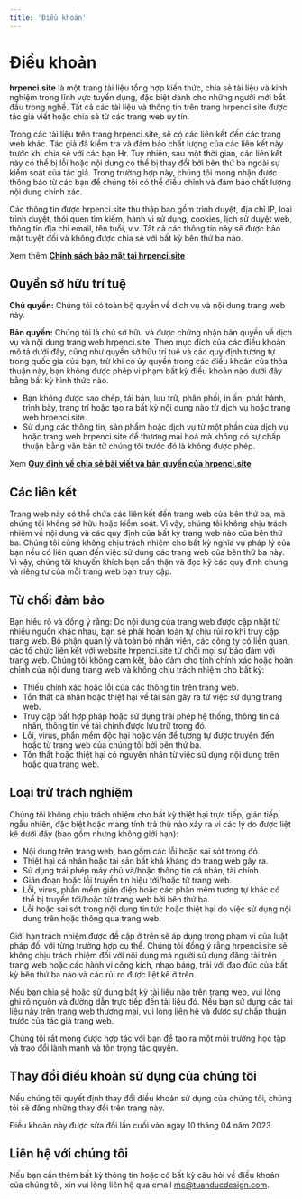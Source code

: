 ```yaml
---
title: 'Điều khoản'
---
```


# Điều khoản

**hrpenci.site** là một trang tài liệu tổng hợp kiến thức, chia sẻ tài liệu và
kinh nghiệm trong lĩnh vực tuyển dụng, đặc biệt dành cho những người mới bắt đầu
trong nghề. Tất cả các tài liệu và thông tin trên trang hrpenci.site được tác
giả viết hoặc chia sẻ từ các trang web uy tín.

Trong các tài liệu trên trang hrpenci.site, sẽ có các liên kết đến các trang web
khác. Tác giả đã kiểm tra và đảm bảo chất lượng của các liên kết này trước khi
chia sẻ với các bạn Hr. Tuy nhiên, sau một thời gian, các liên kết này có thể bị
lỗi hoặc nội dung có thể bị thay đổi bởi bên thứ ba ngoài sự kiểm soát của tác
giả. Trong trường hợp này, chúng tôi mong nhận được thông báo từ các bạn để
chúng tôi có thể điều chỉnh và đảm bảo chất lượng nội dung chính xác.

Các thông tin được hrpenci.site thu thập bao gồm trình duyệt, địa chỉ IP, loại
trình duyệt, thói quen tìm kiếm, hành vi sử dụng, cookies, lịch sử duyệt web,
thông tin địa chỉ email, tên tuổi, v.v. Tất cả các thông tin này sẽ được bảo mật
tuyệt đối và không được chia sẻ với bất kỳ bên thứ ba nào.

Xem thêm **[Chính sách bảo mật tại hrpenci.site](/chinh-sach-bao-mat)**

## Quyền sở hữu trí tuệ

**Chủ quyền:** Chúng tôi có toàn bộ quyền về dịch vụ và nội dung trang web này.

**Bản quyền:** Chúng tôi là chủ sở hữu và được chứng nhận bản quyền về dịch vụ
và nội dung trang web hrpenci.site. Theo mục đích của các điều khoản mô tả dưới
đây, cũng như quyền sở hữu trí tuệ và các quy định tương tự trong quốc gia của
bạn, trừ khi có ủy quyền trong các điều khoản của thỏa thuận này, bạn không được
phép vi phạm bất kỳ điều khoản nào dưới đây bằng bất kỳ hình thức nào.

- Bạn không được sao chép, tái bản, lưu trữ, phân phối, in ấn, phát hành, trình
  bày, trang trí hoặc tạo ra bất kỳ nội dung nào từ dịch vụ hoặc trang web
  hrpenci.site.
- Sử dụng các thông tin, sản phẩm hoặc dịch vụ từ một phần của dịch vụ hoặc
  trang web hrpenci.site để thương mại hoá mà không có sự chấp thuận bằng văn
  bản từ chúng tôi trước đó là không được phép.

Xem **[Quy định về chia sẻ bài viết và bản quyền của hrpenci.site](/ban-quyen)**

## Các liên kết

Trang web này có thể chứa các liên kết đến trang web của bên thứ ba, mà chúng
tôi không sở hữu hoặc kiểm soát. Vì vậy, chúng tôi không chịu trách nhiệm về nội
dung và các quy định của bất kỳ trang web nào của bên thứ ba. Chúng tôi cũng
không chịu trách nhiệm cho bất kỳ nghĩa vụ pháp lý của bạn nếu có liên quan đến
việc sử dụng các trang web của bên thứ ba này. Vì vậy, chúng tôi khuyến khích
bạn cẩn thận và đọc kỹ các quy định chung và riêng tư của mỗi trang web bạn truy
cập.

## Từ chối đảm bảo

Bạn hiểu rõ và đồng ý rằng: Do nội dung của trang web được cập nhật từ nhiều
nguồn khác nhau, bạn sẽ phải hoàn toàn tự chịu rủi ro khi truy cập trang web. Bộ
phận quản lý và toàn bộ nhân viên, các công ty có liên quan, các tổ chức liên
kết với website hrpenci.site từ chối mọi sự bảo đảm với trang web. Chúng tôi
không cam kết, bảo đảm cho tính chính xác hoặc hoàn chỉnh của nội dung trang web
và không chịu trách nhiệm cho bất kỳ:

- Thiếu chính xác hoặc lỗi của các thông tin trên trang web.
- Tổn thất cá nhân hoặc thiệt hại về tài sản gây ra từ việc sử dụng trang web.
- Truy cập bất hợp pháp hoặc sử dụng trái phép hệ thống, thông tin cá nhân,
  thông tin về tài chính được lưu trữ trong đó.
- Lỗi, virus, phần mềm độc hại hoặc vấn đề tương tự được truyền đến hoặc từ
  trang web của chúng tôi bởi bên thứ ba.
- Tổn thất hoặc thiệt hại có nguyên nhân từ việc sử dụng nội dung trên hoặc qua
  trang web.

## Loại trừ trách nghiệm

Chúng tôi không chịu trách nhiệm cho bất kỳ thiệt hại trực tiếp, gián tiếp, ngẫu
nhiên, đặc biệt hoặc mang tính trả thù nào xảy ra vì các lý do được liệt kê dưới
đây (bao gồm nhưng không giới hạn):

- Nội dung trên trang web, bao gồm các lỗi hoặc sai sót trong đó.
- Thiệt hại cá nhân hoặc tài sản bất khả kháng do trang web gây ra.
- Sử dụng trái phép máy chủ và/hoặc thông tin cá nhân, tài chính.
- Gián đoạn hoặc lỗi truyền tín hiệu tới/hoặc từ trang web.
- Lỗi, virus, phần mềm gián điệp hoặc các phần mềm tương tự khác có thể bị
  truyền tới/hoặc từ trang web bởi bên thứ ba.
- Lỗi hoặc sai sót trong nội dung tin tức hoặc thiệt hại do việc sử dụng nội
  dung trên hoặc thông qua trang web.

Giới hạn trách nhiệm được đề cập ở trên sẽ áp dụng trong phạm vi của luật pháp
đối với từng trường hợp cụ thể. Chúng tôi đồng ý rằng hrpenci.site sẽ không chịu
trách nhiệm đối với nội dung mà người sử dụng đăng tải trên trang web hoặc các
hành vi công kích, nhạo báng, trái với đạo đức của bất kỳ bên thứ ba nào và các
rủi ro được liệt kê ở trên.

Nếu bạn chia sẻ hoặc sử dụng bất kỳ tài liệu nào trên trang web, vui lòng ghi rõ
nguồn và đường dẫn trực tiếp đến tài liệu đó. Nếu bạn sử dụng các tài liệu này
trên trang web thương mại, vui lòng [liên hệ](/lien-he) và được sự chấp thuận
trước của tác giả trang web.

Chúng tôi rất mong được hợp tác với bạn để tạo ra một môi trường học tập và trao
đổi lành mạnh và tôn trọng tác quyền.

## Thay đổi điều khoản sử dụng của chúng tôi

Nếu chúng tôi quyết định thay đổi điều khoản sử dụng của chúng tôi, chúng tôi sẽ
đăng những thay đổi trên trang này.

Điều khoản này được sửa đổi lần cuối vào ngày 10 tháng 04 năm 2023.

## Liên hệ với chúng tôi

Nếu bạn cần thêm bất kỳ thông tin hoặc có bất kỳ câu hỏi về điều khoản của chúng
tôi, xin vui lòng liên hệ qua email
[me@tuanducdesign.com](mailto:me@tuanducdesign.com).
